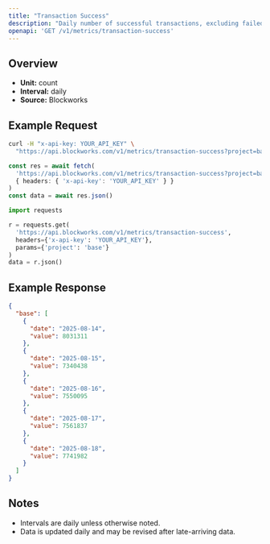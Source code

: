 ```yaml
---
title: "Transaction Success"
description: "Daily number of successful transactions, excluding failed transactions."
openapi: 'GET /v1/metrics/transaction-success'
---
```


## Overview

- **Unit:** count
- **Interval:** daily
- **Source:** Blockworks

## Example Request

<CodeGroup>

```bash cURL
curl -H "x-api-key: YOUR_API_KEY" \
  "https://api.blockworks.com/v1/metrics/transaction-success?project=base"
```

```typescript TypeScript
const res = await fetch(
  'https://api.blockworks.com/v1/metrics/transaction-success?project=base',
  { headers: { 'x-api-key': 'YOUR_API_KEY' } }
)
const data = await res.json()
```

```python Python
import requests

r = requests.get(
  'https://api.blockworks.com/v1/metrics/transaction-success',
  headers={'x-api-key': 'YOUR_API_KEY'},
  params={'project': 'base'}
)
data = r.json()
```

</CodeGroup>

## Example Response

```json
{
  "base": [
    {
      "date": "2025-08-14",
      "value": 8031311
    },
    {
      "date": "2025-08-15",
      "value": 7340438
    },
    {
      "date": "2025-08-16",
      "value": 7550095
    },
    {
      "date": "2025-08-17",
      "value": 7561837
    },
    {
      "date": "2025-08-18",
      "value": 7741982
    }
  ]
}
```

## Notes
- Intervals are daily unless otherwise noted.
- Data is updated daily and may be revised after late-arriving data.
